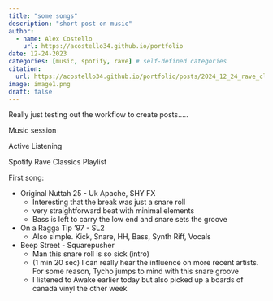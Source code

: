 ```yaml
---
title: "some songs"
description: "short post on music"
author:
  - name: Alex Costello
    url: https://acostello34.github.io/portfolio
date: 12-24-2023
categories: [music, spotify, rave] # self-defined categories
citation: 
  url: https://acostello34.github.io/portfolio/posts/2024_12_24_rave_classics/ 
image: image1.png
draft: false
---
```


Really just testing out the workflow to create posts.....

Music session

Active Listening

Spotify Rave Classics Playlist

First song:

* Original Nuttah 25 - Uk Apache, SHY FX
    * Interesting that the break was just a snare roll        
    * very straightforward beat with minimal elements 
    * Bass is left to carry the low end and snare sets the groove
  
* On a Ragga Tip '97 - SL2
    * Also simple. Kick, Snare, HH, Bass, Synth Riff, Vocals
    
* Beep Street - Squarepusher
    * Man this snare roll is so sick (intro)
    * (1 min 20 sec) I can really hear the influence on more recent artists. For some reason, Tycho jumps to mind with this snare groove
    * I listened to Awake earlier today but also picked up a boards of canada vinyl the other week

